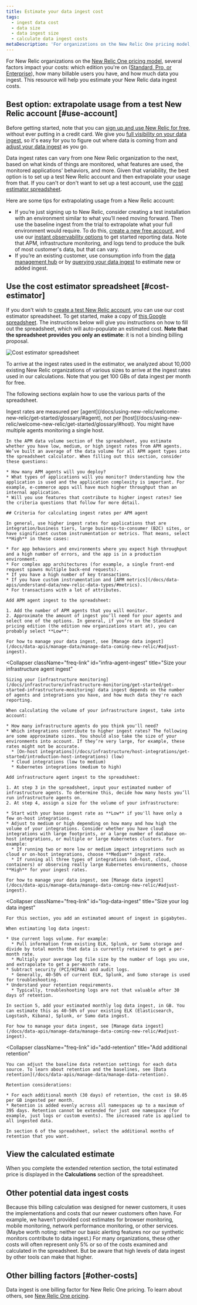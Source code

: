 ```yaml
---
title: Estimate your data ingest cost
tags:
  - ingest data cost
  - data size
  - data ingest size
  - calculate data ingest costs
metaDescription: 'For organizations on the New Relic One pricing model, estimate the cost for data reported to New Relic.'
---
```



For New Relic organizations on the [New Relic One pricing model](/docs/accounts/accounts-billing/new-relic-one-pricing-billing/new-relic-one-pricing-billing), several factors impact your costs: which edition you're on ([Standard, Pro, or Enterprise](https://newrelic.com/pricing)), how many billable users you have, and how much data you ingest. This resource will help you estimate your New Relic data ingest costs.

## Best option: extrapolate usage from a test New Relic account [#use-account]

Before getting started, note that you can [sign up and use New Relic for free](https://newrelic.com/signup), without ever putting in a credit card. We give you [full visibility on your data ingest](/docs/data-apis/manage-data/manage-data-coming-new-relic/#ui), so it's easy for you to figure out where data is coming from and [adjust your data ingest](/docs/data-apis/manage-data/manage-data-coming-new-relic/#adjust-ingest) as you go.

Data ingest rates can vary from one New Relic organization to the next, based on what kinds of things are monitored, what features are used, the monitored applications' behaviors, and more. Given that variability, the best option is to set up a test New Relic account and then extrapolate your usage from that. If you can't or don't want to set up a test account, use the [cost estimator spreadsheet](#cost-estimator).

Here are some tips for extrapolating usage from a New Relic account:

* If you’re just signing up to New Relic, consider creating a test installation with an environment similar to what you’ll need moving forward. Then use the baseline ingest from the trial to extrapolate what your full environment would require. To do this, [create a new free account](https://newrelic.com/signup), and use our [instant observability options](https://newrelic.com/instant-observability/) to get started reporting data. Note that APM, infrastructure monitoring, and logs tend to produce the bulk of most customer's data, but that can vary.
* If you’re an existing customer, use consumption info from the [data management hub](/docs/data-apis/manage-data/manage-your-data/#where-to-find-the-data-management-hub) or by [querying your data ingest](/docs/accounts/accounts-billing/new-relic-one-pricing-billing/usage-queries-alerts) to estimate new or added ingest.

## Use the cost estimator spreadsheet [#cost-estimator]

If you don't wish to [create a test New Relic account](#use-account), you can use our cost estimator spreadsheet. To get started, make a copy of [this Google spreadsheet](https://docs.google.com/spreadsheets/d/1natQ4YhmjDIH8YgkPblIRP2R8h07V4TNAw3EJDu91_g/edit?usp=sharing). The instructions below will give you instructions on how to fill out the spreadsheet, which will auto-populate an estimated cost. **Note that the spreadsheet provides you only an estimate**: it is not a binding billing proposal.

<img
  src={newRelicDataIngestCostEstimator}
  title="Cost estimator spreadsheet"
  alt="Cost estimator spreadsheet"
/>

To arrive at the ingest rates used in the estimator, we analyzed about 10,000 existing New Relic organizations of various sizes to arrive at the ingest rates used in our calculations. Note that you get 100 GBs of data ingest per month for free.

The following sections explain how to use the various parts of the spreadsheet.

<CollapserGroup>
  <Collapser
    className="freq-link"
    id="apm-ingest-rates"
    title="Size your APM agent ingest"
  >
    Ingest rates are measured per [agent](/docs/using-new-relic/welcome-new-relic/get-started/glossary/#agent), not per [host](/docs/using-new-relic/welcome-new-relic/get-started/glossary/#host). You might have multiple agents monitoring a single host.

    In the APM data volume section of the spreadsheet, you estimate whether you have low, medium, or high ingest rates from APM agents. We’ve built an average of the data volume for all APM agent types into the spreadsheet calculator. When filling out this section, consider these questions:

    * How many APM agents will you deploy?
    * What types of applications will you monitor? Understanding how the application is used and the application complexity is important. For example, e-commerce apps will have much higher throughput than an internal application.
    * Will you use features that contribute to higher ingest rates? See the criteria questions that follow for more detail.

    ## Criteria for calculating ingest rates per APM agent

    In general, use higher ingest rates for applications that are integration/business tiers, large business-to-consumer (B2C) sites, or have significant custom instrumentation or metrics. That means, select **High** in these cases:

    * For app behaviors and environments where you expect high throughput and a high number of errors, and the app is in a production environment.
    * For complex app architectures (for example, a single front-end request spawns multiple back-end requests).
    * If you have a high number of key transactions.
    * If you have custom instrumentation and [APM metrics](/docs/data-apis/understand-data/new-relic-data-types/#metrics).
    * For transactions with a lot of attributes.

    Add APM agent ingest to the spreadsheet:

    1. Add the number of APM agents that you will monitor.
    2. Approximate the amount of ingest you’ll need for your agents and select one of the options. In general, if you’re on the Standard pricing edition (the edition new organizations start at), you can probably select **Low**:

    For how to manage your data ingest, see [Manage data ingest](/docs/data-apis/manage-data/manage-data-coming-new-relic/#adjust-ingest).
  </Collapser>

  <Collapser
    className="freq-link"
    id="infra-agent-ingest"
    title="Size your infrastructure agent ingest"
  >
    Sizing your [infrastructure monitoring](/docs/infrastructure/infrastructure-monitoring/get-started/get-started-infrastructure-monitoring) data ingest depends on the number of agents and integrations you have, and how much data they're each reporting.

    When calculating the volume of your infrastructure ingest, take into account:

    * How many infrastructure agents do you think you'll need?
    * Which integrations contribute to higher ingest rates? The following are some approximate sizes. You should also take the size of your environments into account. If they’re very large, for example, these rates might not be accurate.
      * [On-host integrations](/docs/infrastructure/host-integrations/get-started/introduction-host-integrations) (low)
      * Cloud integrations (low to medium)
      * Kubernetes integrations (medium to high)

    Add infrastructure agent ingest to the spreadsheet:

    1. At step 3 in the spreadsheet, input your estimated number of infrastructure agents. To determine this, decide how many hosts you’ll run infrastructure agents on.
    2. At step 4, assign a size for the volume of your infrastructure:

    * Start with your base ingest rate as **Low** if you'll have only a few on-host integrations.
    * Adjust to medium or high depending on how many and how high the volume of your integrations. Consider whether you have cloud integrations with large footprints, or a large number of database on-host integrations, or multiple or large Kubernetes clusters. For example:
      * If running two or more low or medium impact integrations such as cloud or on-host integrations, choose **Medium** ingest rate.
      * If running all three types of integrations (oh-host, cloud, containers) or observing really large Kubernetes environments, choose **High** for your ingest rates.

    For how to manage your data ingest, see [Manage data ingest](/docs/data-apis/manage-data/manage-data-coming-new-relic/#adjust-ingest).
  </Collapser>

  <Collapser
    className="freq-link"
    id="log-data-ingest"
    title="Size your log data ingest"
  >
    For this section, you add an estimated amount of ingest in gigabytes.

    When estimating log data ingest:

    * Use current logs volume. For example:
      * Pull information from existing ELK, Splunk, or Sumo storage and divide by total months that data is currently retained to get a per-month rate.
      * Multiply your average log file size by the number of logs you use, and extrapolate to get a per-month rate.
    * Subtract security (PCI/HIPAA) and audit logs.
      * Generally, 40-50% of current ELK, Splunk, and Sumo storage is used for troubleshooting.
    * Understand your retention requirements.
      * Typically, troubleshooting logs are not that valuable after 30 days of retention.

    In section 5, add your estimated monthly log data ingest, in GB. You can estimate this as 40-50% of your existing ELK (Elasticsearch, Logstash, Kibana), Splunk, or Sumo data ingest.

    For how to manage your data ingest, see [Manage data ingest](/docs/data-apis/manage-data/manage-data-coming-new-relic/#adjust-ingest).
  </Collapser>

  <Collapser
    className="freq-link"
    id="add-retention"
    title="Add additional retention"
  >
    You can adjust the baseline data retention settings for each data source. To learn about retention and the baselines, see [Data retention](/docs/data-apis/manage-data/manage-data-retention).

    Retention considerations:

    * For each additional month (30 days) of retention, the cost is $0.05 per GB ingested per month.
    * Retention is added evenly across all namespaces up to a maximum of 395 days. Retention cannot be extended for just one namespace (for example, just logs or custom events). The increased rate is applied to all ingested data.

    In section 6 of the spreadsheet, select the additional months of retention that you want.
  </Collapser>
</CollapserGroup>

## View the calculated estimate

When you complete the extended retention section, the total estimated price is displayed in the **Calculations** section of the spreadsheet.

## Other potential data ingest costs

Because this billing calculation was designed for newer customers, it uses the implementations and costs that our newer customers often have. For example, we haven’t provided cost estimates for browser monitoring, mobile monitoring, network performance monitoring, or other services. (Maybe worth noting: neither our basic alerting features nor our synthetic monitors contribute to data ingest.) For many organizations, these other costs will often represent only 5% or so of the costs examined and calculated in the spreadsheet. But be aware that high levels of data ingest by other tools can make that higher.

## Other billing factors [#other-costs]

Data ingest is one billing factor for New Relic One pricing. To learn about others, see [New Relic One pricing](/docs/accounts/accounts-billing/new-relic-one-pricing-billing/new-relic-one-pricing-billing).
